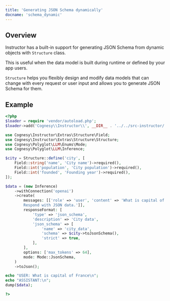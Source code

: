 ```yaml
---
title: 'Generating JSON Schema dynamically'
docname: 'schema_dynamic'
---
```


## Overview

Instructor has a built-in support for generating JSON Schema from
dynamic objects with `Structure` class.

This is useful when the data model is built during runtime or defined
by your app users.

`Structure` helps you flexibly design and modify data models that
can change with every request or user input and allows you to generate
JSON Schema for them.

## Example

```php
<?php
$loader = require 'vendor/autoload.php';
$loader->add('Cognesy\\Instructor\\', __DIR__ . '../../src-instructor/');

use Cognesy\Instructor\Extras\Structure\Field;
use Cognesy\Instructor\Extras\Structure\Structure;
use Cognesy\Polyglot\LLM\Enums\Mode;
use Cognesy\Polyglot\LLM\Inference;

$city = Structure::define('city', [
    Field::string('name', 'City name')->required(),
    Field::int('population', 'City population')->required(),
    Field::int('founded', 'Founding year')->required(),
]);

$data = (new Inference)
    ->withConnection('openai')
    ->create(
        messages: [['role' => 'user', 'content' => 'What is capital of France? \
        Respond with JSON data.']],
        responseFormat: [
            'type' => 'json_schema',
            'description' => 'City data',
            'json_schema' => [
                'name' => 'city_data',
                'schema' => $city->toJsonSchema(),
                'strict' => true,
            ],
        ],
        options: ['max_tokens' => 64],
        mode: Mode::JsonSchema,
    )
    ->toJson();

echo "USER: What is capital of France\n";
echo "ASSISTANT:\n";
dump($data);

?>
```
